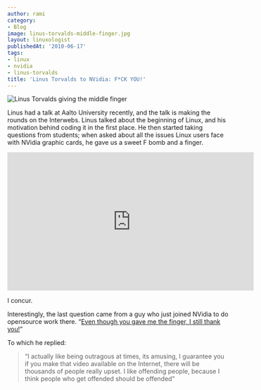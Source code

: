 ```yaml
---
author: rami
category:
- Blog
image: linus-torvalds-middle-finger.jpg
layout: linuxologist
publishedAt: '2010-06-17'
tags:
- linux
- nvidia
- linus-torvalds
title: 'Linus Torvalds to NVidia: F*CK YOU!'
---
```


![Linus Torvalds giving the middle finger](/assets/images/content/blog/linus-torvalds-middle-finger.jpg)

Linus had a talk at Aalto University recently, and the talk is making the rounds on the Interwebs. Linus talked about the beginning of Linux, and his motivation behind coding it in the first place. He then started taking questions from students; when asked about all the issues Linux users face with NVidia graphic cards, he gave us a sweet F bomb and a finger.

<iframe width="560" height="315" src="https://www.youtube-nocookie.com/embed/MShbP3OpASA?rel=0" frameborder="0" allow="autoplay; encrypted-media" allowfullscreen></iframe>

I concur.

Interestingly, the last question came from a guy who just joined NVidia to do opensource work there. “[Even though you gave me the finger, I still thank you!](http://www.youtube.com/watch?feature=player_detailpage&v=MShbP3OpASA#t=3630s)”

To which he replied:

> “I actually like being outragous at times, its amusing, I guarantee you if you make that video available on the Internet, there will be thousands of people really upset. I like offending people, because I think people who get offended should be offended"